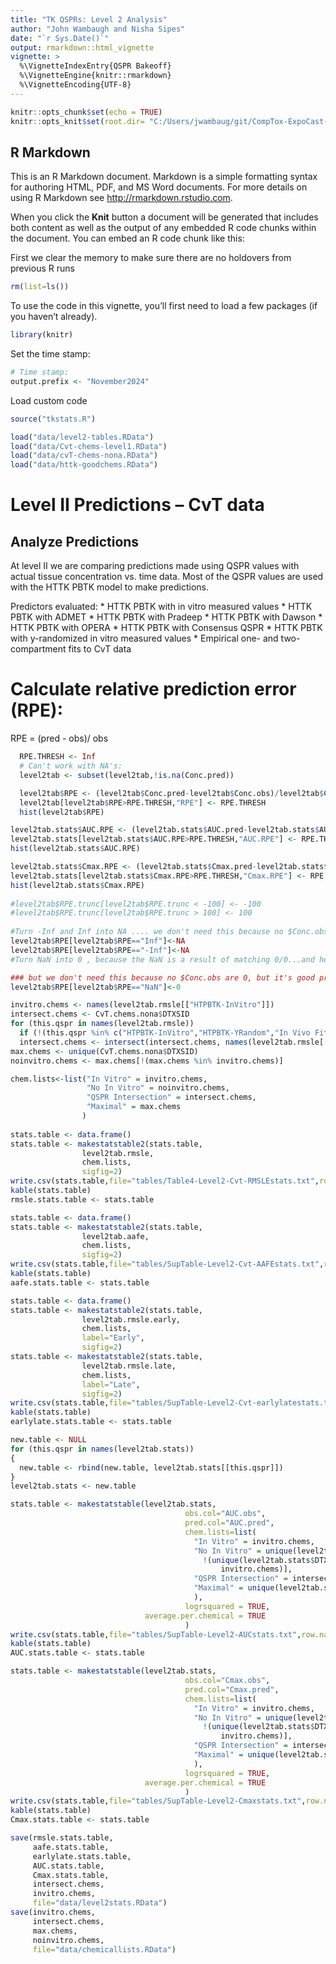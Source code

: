 ```yaml
---
title: "TK QSPRs: Level 2 Analysis"
author: "John Wambaugh and Nisha Sipes"
date: "`r Sys.Date()`"
output: rmarkdown::html_vignette
vignette: >
  %\VignetteIndexEntry{QSPR Bakeoff}
  %\VignetteEngine{knitr::rmarkdown}
  %\VignetteEncoding{UTF-8}
---
```


```r
knitr::opts_chunk$set(echo = TRUE)
knitr::opts_knit$set(root.dir= "C:/Users/jwambaug/git/CompTox-ExpoCast-HTTKQSPRs/")
```

## R Markdown

This is an R Markdown document. Markdown is a simple formatting syntax for authoring HTML, PDF, and MS Word documents. For more details on using R Markdown see <http://rmarkdown.rstudio.com>.

When you click the **Knit** button a document will be generated that includes both content as well as the output of any embedded R code chunks within the document. You can embed an R code chunk like this:

First we clear the memory to make sure there are no holdovers from previous R runs
```r
rm(list=ls()) 
```

To use the code in this vignette, you'll first need to load a few packages (if you haven't already).
```r
library(knitr)
```

Set the time stamp:
```r
# Time stamp:
output.prefix <- "November2024"
```

Load custom code 
```r
source("tkstats.R")
```

```r
load("data/level2-tables.RData")
load("data/Cvt-chems-level1.RData")
load("data/cvT-chems-nona.RData")
load("data/httk-goodchems.RData")
```

# Level II Predictions -- CvT data
## Analyze Predictions

At level II we are comparing predictions made using QSPR values with actual
tissue concentration vs. time data. Most of the QSPR values are used with the
HTTK PBTK model to make predictions. 

Predictors evaluated:
* HTTK PBTK with in vitro measured values
* HTTK PBTK with ADMET
* HTTK PBTK with Pradeep
* HTTK PBTK with Dawson
* HTTK PBTK with OPERA
* HTTK PBTK with Consensus QSPR
* HTTK PBTK with y-randomized in vitro measured values
* Empirical one- and two-compartment fits to CvT data

# Calculate relative prediction error (RPE):  
RPE = (pred - obs)/ obs
```r
  RPE.THRESH <- Inf
  # Can't work with NA's:
  level2tab <- subset(level2tab,!is.na(Conc.pred))

  level2tab$RPE <- (level2tab$Conc.pred-level2tab$Conc.obs)/level2tab$Conc.obs
  level2tab[level2tab$RPE>RPE.THRESH,"RPE"] <- RPE.THRESH
  hist(level2tab$RPE)

level2tab.stats$AUC.RPE <- (level2tab.stats$AUC.pred-level2tab.stats$AUC.obs)/level2tab.stats$AUC.obs
level2tab.stats[level2tab.stats$AUC.RPE>RPE.THRESH,"AUC.RPE"] <- RPE.THRESH
hist(level2tab.stats$AUC.RPE)

level2tab.stats$Cmax.RPE <- (level2tab.stats$Cmax.pred-level2tab.stats$Cmax.obs)/level2tab.stats$Cmax.obs
level2tab.stats[level2tab.stats$Cmax.RPE>RPE.THRESH,"Cmax.RPE"] <- RPE.THRESH
hist(level2tab.stats$Cmax.RPE)
     
#level2tab$RPE.trunc[level2tab$RPE.trunc < -100] <- -100
#level2tab$RPE.trunc[level2tab$RPE.trunc > 100] <- 100
 
#Turn -Inf and Inf into NA .... we don't need this because no $Conc.obs are 0, but it's good practice to write here
level2tab$RPE[level2tab$RPE=="Inf"]<-NA
level2tab$RPE[level2tab$RPE=="-Inf"]<-NA
#Turn NaN into 0 , because the NaN is a result of matching 0/0...and hence it was correctly identified.

### but we don't need this because no $Conc.obs are 0, but it's good practice to write here
level2tab$RPE[level2tab$RPE=="NaN"]<-0
``` 

```r
invitro.chems <- names(level2tab.rmsle[["HTPBTK-InVitro"]])
intersect.chems <- CvT.chems.nona$DTXSID
for (this.qspr in names(level2tab.rmsle))
  if (!(this.qspr %in% c("HTPBTK-InVitro","HTPBTK-YRandom","In Vivo Fits")))
  intersect.chems <- intersect(intersect.chems, names(level2tab.rmsle[[this.qspr]]))
max.chems <- unique(CvT.chems.nona$DTXSID)
noinvitro.chems <- max.chems[!(max.chems %in% invitro.chems)]
```

```r
chem.lists<-list("In Vitro" = invitro.chems,
                 "No In Vitro" = noinvitro.chems,
                 "QSPR Intersection" = intersect.chems,
                 "Maximal" = max.chems
                )
                                         
stats.table <- data.frame()
stats.table <- makestatstable2(stats.table,
                level2tab.rmsle,
                chem.lists,
                sigfig=2)
write.csv(stats.table,file="tables/Table4-Level2-Cvt-RMSLEstats.txt",row.names=TRUE)
kable(stats.table)
rmsle.stats.table <- stats.table
```

```r
stats.table <- data.frame()
stats.table <- makestatstable2(stats.table,
                level2tab.aafe,
                chem.lists,
                sigfig=2)
write.csv(stats.table,file="tables/SupTable-Level2-Cvt-AAFEstats.txt",row.names=TRUE)
kable(stats.table)
aafe.stats.table <- stats.table
```

```r
stats.table <- data.frame()
stats.table <- makestatstable2(stats.table,
                level2tab.rmsle.early,
                chem.lists,
                label="Early",
                sigfig=2)
stats.table <- makestatstable2(stats.table,
                level2tab.rmsle.late,
                chem.lists,
                label="Late",
                sigfig=2)
write.csv(stats.table,file="tables/SupTable-Level2-Cvt-earlylatestats.txt",row.names=TRUE)
kable(stats.table)
earlylate.stats.table <- stats.table
```
```r
new.table <- NULL
for (this.qspr in names(level2tab.stats))
{
  new.table <- rbind(new.table, level2tab.stats[[this.qspr]])
}
level2tab.stats <- new.table
```

```r
stats.table <- makestatstable(level2tab.stats,
                                       obs.col="AUC.obs",
                                       pred.col="AUC.pred",
                                       chem.lists=list(
                                         "In Vitro" = invitro.chems,
                                         "No In Vitro" = unique(level2tab.stats$DTXSID)[
                                           !(unique(level2tab.stats$DTXSID) %in%
                                               invitro.chems)],
                                         "QSPR Intersection" = intersect.chems,
                                         "Maximal" = unique(level2tab.stats$DTXSID)
                                         ),
                                       logrsquared = TRUE,
                              average.per.chemical = TRUE
                                       )
write.csv(stats.table,file="tables/SupTable-Level2-AUCstats.txt",row.names=TRUE)
kable(stats.table)
AUC.stats.table <- stats.table
```
```r
stats.table <- makestatstable(level2tab.stats,
                                       obs.col="Cmax.obs",
                                       pred.col="Cmax.pred",
                                       chem.lists=list(
                                         "In Vitro" = invitro.chems,
                                         "No In Vitro" = unique(level2tab.stats$DTXSID)[
                                           !(unique(level2tab.stats$DTXSID) %in%
                                               invitro.chems)],
                                         "QSPR Intersection" = intersect.chems,
                                         "Maximal" = unique(level2tab.stats$DTXSID)
                                         ),
                                       logrsquared = TRUE,
                              average.per.chemical = TRUE
                                       )
write.csv(stats.table,file="tables/SupTable-Level2-Cmaxstats.txt",row.names=TRUE)
kable(stats.table)
Cmax.stats.table <- stats.table
```


```r
save(rmsle.stats.table,
     aafe.stats.table,
     earlylate.stats.table,
     AUC.stats.table,
     Cmax.stats.table,
     intersect.chems,
     invitro.chems, 
     file="data/level2stats.RData")
save(invitro.chems,
     intersect.chems,
     max.chems,
     noinvitro.chems,
     file="data/chemicallists.RData")
```
